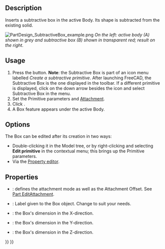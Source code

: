<languages/>

{{Docnav
|[[PartDesign_SubtractiveHelix|Subtractive helix]]
|[[PartDesign_SubtractiveCylinder|Subtractive cylinder]]
|[[PartDesign_Workbench|PartDesign]]
|IconL=PartDesign_SubtractiveHelix.svg
|IconR=PartDesign_SubtractiveCylinder.svg
|IconC=Workbench_PartDesign.svg
}}

{{GuiCommand
|Name=PartDesign SubtractiveBox
|MenuLocation=Part Design → Create a subtractive primitive → Subtractive box
|Workbenches=[[PartDesign_Workbench|PartDesign]]
|Version=0.17
|SeeAlso=[[PartDesign_CompPrimitiveSubtractive|PartDesign CompPrimitiveSubtractive]], [[PartDesign_AdditiveBox|PartDesign AdditiveBox]]
}}

==Description==

Inserts a subtractive box in the active Body. Its shape is subtracted from the existing solid.

[[File:PartDesign_SubtractiveBox_example.png|none]]
''On the left: active body (A) shown in grey and subtractive box (B) shown in transparent red; result on the right.''

==Usage==

# Press the {{Button|[[Image:PartDesign SubtractiveBox.svg|24px]] '''Subtractive Box'''}} button. '''Note''': the Subtractive Box is part of an icon menu labelled ''Create a subtractive primitive''. After launching FreeCAD, the Subtractive Box is the one displayed in the toolbar. If a different primitive is displayed, click on the down arrow besides the icon and select Subtractive Box in the menu.
# Set the Primitive parameters and [[Part_EditAttachment|Attachment]].
# Click {{Button|OK}}.
# A Box feature appears under the active Body.

==Options== 

The Box can be edited after its creation in two ways:
* Double-clicking it in the Model tree, or by right-clicking and selecting '''Edit primitive''' in the contextual menu; this brings up the Primitive parameters.
* Via the [[Property_editor|Property editor]].

==Properties==

* {{PropertyData|Attachment}}: defines the attachment mode as well as the Attachment Offset. See [[Part_EditAttachment|Part EditAttachment]].
* {{PropertyData|Label}}: Label given to the Box object. Change to suit your needs.
* {{PropertyData|Length}}: the Box's dimension in the X-direction.
* {{PropertyData|Width}}: the Box's dimension in the Y-direction.
* {{PropertyData|Height}}: the Box's dimension in the Z-direction.


{{Docnav
|[[PartDesign_SubtractiveHelix|Subtractive helix]]
|[[PartDesign_SubtractiveCylinder|Subtractive cylinder]]
|[[PartDesign_Workbench|PartDesign]]
|IconL=PartDesign_SubtractiveHelix.svg
|IconR=PartDesign_SubtractiveCylinder.svg
|IconC=Workbench_PartDesign.svg
}}

{{PartDesign_Tools_navi{{#translation:}}}}
{{Userdocnavi{{#translation:}}}}
